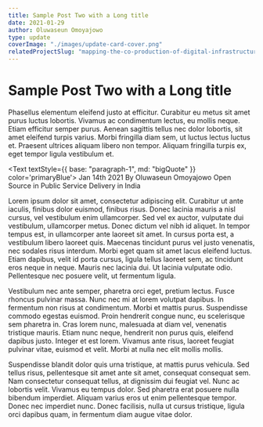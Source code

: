 ```yaml
---
title: Sample Post Two with a Long title
date: 2021-01-29
author: Oluwaseun Omoyajowo
type: update
coverImage: "./images/update-card-cover.png"
relatedProjectSlug: "mapping-the-co-production-of-digital-infrastructure-by-peer-projects-and-firms"
---
```



# Sample Post Two with a Long title

Phasellus elementum eleifend justo at efficitur. Curabitur eu metus sit amet purus luctus lobortis. Vivamus ac condimentum lectus, eu mollis neque. Etiam efficitur semper purus. Aenean sagittis tellus nec dolor lobortis, sit amet eleifend turpis varius. Morbi fringilla diam sem, ut luctus lectus luctus et. Praesent ultrices aliquam libero non tempor. Aliquam fringilla turpis ex, eget tempor ligula vestibulum et.

<Text textStyle={{ base: "paragraph-1", md: "bigQuote" }} color='primaryBlue'>
  <Text as='span' display='block'>
    Jan 14th 2021
  </Text>
  <Text as='span' display='block' my='8px'>
    By Oluwaseun Omoyajowo
  </Text>
  <Text as='span' display='block'>
    Open Source in Public Service Delivery in India
  </Text>
</Text>

Lorem ipsum dolor sit amet, consectetur adipiscing elit. Curabitur ut ante iaculis, finibus dolor euismod, finibus risus. Donec lacinia mauris a nisl cursus, vel vestibulum enim ullamcorper. Sed vel ex auctor, vulputate dui vestibulum, ullamcorper metus. Donec dictum vel nibh id aliquet. In tempor tempus est, in ullamcorper ante laoreet sit amet. In cursus porta est, a vestibulum libero laoreet quis. Maecenas tincidunt purus vel justo venenatis, nec sodales risus interdum. Morbi eget quam sit amet lacus eleifend luctus. Etiam dapibus, velit id porta cursus, ligula tellus laoreet sem, ac tincidunt eros neque in neque. Mauris nec lacinia dui. Ut lacinia vulputate odio. Pellentesque nec posuere velit, ut fermentum ligula.

Vestibulum nec ante semper, pharetra orci eget, pretium lectus. Fusce rhoncus pulvinar massa. Nunc nec mi at lorem volutpat dapibus. In fermentum non risus at condimentum. Morbi et mattis purus. Suspendisse commodo egestas euismod. Proin hendrerit congue nunc, eu scelerisque sem pharetra in. Cras lorem nunc, malesuada at diam vel, venenatis tristique mauris. Etiam nunc neque, hendrerit non purus quis, eleifend dapibus justo. Integer et est lorem. Vivamus ante risus, laoreet feugiat pulvinar vitae, euismod et velit. Morbi at nulla nec elit mollis mollis.

Suspendisse blandit dolor quis urna tristique, at mattis purus vehicula. Sed tellus risus, pellentesque sit amet ante sit amet, consequat consequat sem. Nam consectetur consequat tellus, at dignissim dui feugiat vel. Nunc ac lobortis velit. Vivamus eu tempus dolor. Sed pharetra erat posuere nulla bibendum imperdiet. Aliquam varius eros ut enim pellentesque tempor. Donec nec imperdiet nunc. Donec facilisis, nulla ut cursus tristique, ligula orci dapibus quam, in fermentum diam augue vitae dolor.
